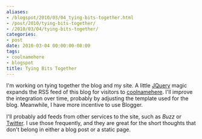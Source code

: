 ```yaml
---
aliases:
- /blogspot/2010/03/04_tying-bits-together.html
- /post/2010/tying-bits-together/
- /2010/03/04/tying-bits-together/
categories:
- post
date: 2010-03-04 00:00:00-08:00
tags:
- coolnamehere
- blogspot
title: Tying Bits Together
---
```


[coolnamehere]: /tags/coolnamehere/
[JQuery]: http://jquery.com

I'm working on tying together the blog and my site. A little [JQuery][] magic
expands the RSS feed of this blog for visitors to [coolnamehere][]. I'll
improve the integration over time, probably by adjusting the template used
for the blog. Meanwhile, I have more incentive to use Blogger.

I'll probably add feeds from other services to the site, such as _Buzz_ or
[Twitter][twitter]. I use those frequently, and they are great for the short
thoughts that don't belong in either a blog post or a static page.

[twitter]: https://twitter.com/brianwisti
